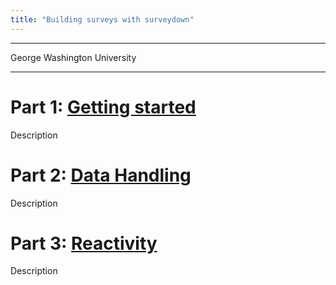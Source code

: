 ```yaml
---
title: "Building surveys with surveydown"
---
```


<hr>

George Washington University

<hr>

# Part 1: [Getting started](getting-started.qmd)

Description

# Part 2: [Data Handling](data-handling.qmd)

Description

# Part 3: [Reactivity](reactivity.qmd)

Description
